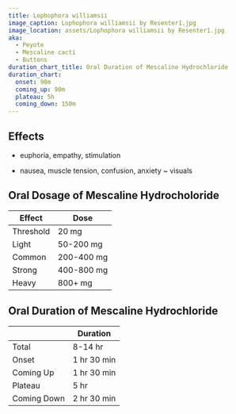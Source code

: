 ```yaml
---
title: Lophophora williamsii
image_caption: Lophophora williamsii by Resenter1.jpg
image_location: assets/Lophophora williamsii by Resenter1.jpg
aka:
  - Peyote
  - Mescaline cacti
  - Buttons
duration_chart_title: Oral Duration of Mescaline Hydrochloride
duration_chart:
  onset: 90m
  coming_up: 90m
  plateau: 5h
  coming_down: 150m
---
```


## Effects
+ euphoria, empathy, stimulation
- nausea, muscle tension, confusion, anxiety
~ visuals

## Oral Dosage of Mescaline Hydrocholoride
| Effect | Dose |
| --- | --- |
| Threshold | 20 mg |
| Light | 50-200 mg |
| Common | 200-400 mg |
| Strong | 400-800 mg |
| Heavy | 800+ mg |

## Oral Duration of Mescaline Hydrochloride
|  | Duration |
| --- | --- |
| Total | 8-14 hr |
| Onset | 1 hr 30 min |
| Coming Up | 1 hr 30 min |
| Plateau | 5 hr |
| Coming Down | 2 hr 30 min |





